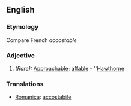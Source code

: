 ==English==
===Etymology===
Compare French ''accostable''
===Adjective===
#''(Rare):'' [[Approachable]]; [[affable]] - ''[[Hawthorne]]
===Translations===
*[[Romanica]]: [[accostabile]]